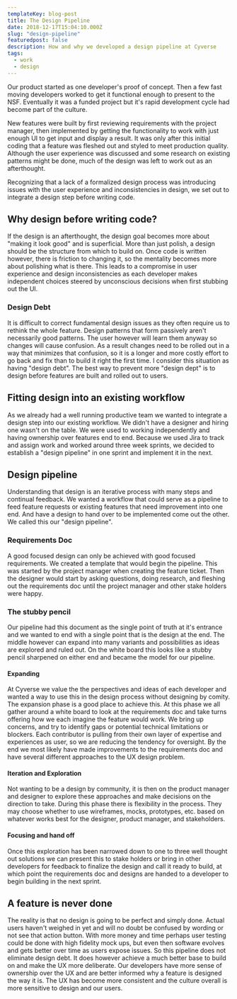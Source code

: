 ```yaml
---
templateKey: blog-post
title: The Design Pipeline
date: 2018-12-17T15:04:10.000Z
slug: "design-pipeline"
featuredpost: false
description: How and why we developed a design pipeline at Cyverse
tags:
  - work
  - design
---
```

Our product started as one developer's proof of concept. Then a few fast moving developers worked to get it functional enough to present to the NSF. Eventually it was a funded project but it's rapid development cycle had become part of the culture.

New features were built by first reviewing requirements with the project manager, then implemented by getting the functionality to work with just enough UI to get input and display a result. It was only after this initial coding that a feature was fleshed out and styled to meet production quality. Although the user experience was discussed and some research on existing patterns might be done, much of the design was left to work out as an afterthought.

Recognizing that a lack of a formalized design process was introducing issues with the user experience and inconsistencies in design, we set out to integrate a design step before writing code.

## Why design before writing code?

If the design is an afterthought, the design goal becomes more about "making it look good" and is superficial. More than just polish, a design should be the structure from which to build on. Once code is written however, there is friction to changing it, so the mentality becomes more about polishing what is there. This leads to a compromise in user experience and design inconsistencies as each developer makes independent choices steered by unconscious decisions when first stubbing out the UI.

### Design Debt

It is difficult to correct fundamental design issues as they often require us to rethink the whole feature. Design patterns that form passively aren't necessarily good patterns. The user however will learn them anyway so changes will cause confusion. As a result changes need to be rolled out in a way that minimizes that confusion, so it is a longer and more costly effort to go back and fix than to build it right the first time. I consider this situation as having "design debt". The best way to prevent more "design dept" is to design before features are built and rolled out to users.


## Fitting design into an existing workflow

As we already had a well running productive team we wanted to integrate a design step into our existing workflow. We didn't have a designer and hiring one wasn't on the table. We were used to working independently and having ownership over features end to end. Because we used Jira to track and assign work and worked around three week sprints, we decided to establish a "design pipeline" in one sprint and implement it in the next.

## Design pipeline

Understanding that design is an iterative process with many steps and continual feedback. We wanted a workflow that could serve as a pipeline to feed feature requests or existing features that need improvement into one end. And have a design to hand over to be implemented come out the other. We called this our "design pipeline".

### Requirements Doc

A good focused design can only be achieved with good focused requirements.
We created a template that would begin the pipeline. This was started by the project manager when creating the feature ticket. Then the designer would start by asking questions, doing research, and fleshing out the requirements doc until the project manager and other stake holders were happy.

### The stubby pencil

Our pipeline had this document as the single point of truth at it's entrance and we wanted to end with a single point that is the design at the end. The middle however can expand into many variants and possibilities as ideas are explored and ruled out. On the white board this looks like a stubby pencil sharpened on either end and became the model for our pipeline.

#### Expanding

At Cyverse we value the the perspectives and ideas of each developer and wanted a way to use this in the design process without designing by comity. The expansion phase is a good place to achieve this. At this phase we all gather around a white board to look at the requirements doc and take turns offering how we each imagine the feature would work. We bring up concerns, and try to identify gaps or potential technical limitations or blockers. Each contributor is pulling from their own layer of expertise and experiences as user, so we are reducing the tendency for oversight. By the end we most likely have made improvements to the requirements doc and have several different approaches to the UX design problem.

#### Iteration and Exploration

Not wanting to be a design by community, it is then on the product manager and designer to explore these approaches and make decisions on the direction to take. During this phase there is flexibility in the process. They may choose whether to use wireframes, mocks, prototypes, etc. based on whatever works best for the designer, product manager, and stakeholders.

#### Focusing and hand off

Once this exploration has been narrowed down to one to three well thought out solutions we can present this to stake holders or bring in other developers for feedback to finalize the design and call it ready to build, at which point the requirements doc and designs are handed to a developer to begin building in the next sprint.

## A feature is never done

The reality is that no design is going to be perfect and simply done. Actual users haven't weighed in yet and will no doubt be confused by wording or not see that action button. With more money and time perhaps user testing could be done with high fidelity mock ups, but even then software evolves and gets better over time as users expose issues. So this pipeline does not eliminate design debt. It does however achieve a much better base to build on and make the UX more deliberate. Our developers have more sense of ownership over the UX and  are better informed why a feature is designed the way it is. The UX has become more consistent and the culture overall is more sensitive to design and our users.

